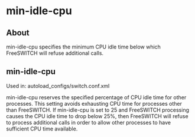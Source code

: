 
# min-idle-cpu 

 

## About

min-idle-cpu specifies the minimum CPU idle time below which FreeSWITCH will refuse additional calls.


## min-idle-cpu

Used in: autoload\_configs/switch.conf.xml  

min-idle-cpu reserves the specified percentage of CPU idle time for other processes. This setting avoids exhausting CPU time for processes other than FreeSWITCH. If min-idle-cpu is set to 25 and FreeSWITCH processing causes the CPU idle time to drop below 25%, then FreeSWITCH will refuse to process additional calls in order to allow other processes to have sufficient CPU time available.

  

